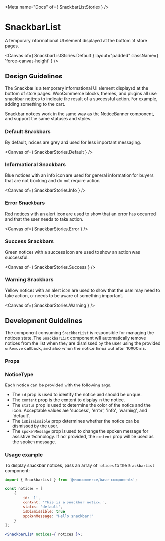 

<Meta name="Docs" of={ SnackbarListStories } />

# SnackbarList

A temporary informational UI element displayed at the bottom of store pages.

<Canvas
	of={ SnackbarListStories.Default }
	layout="padded"
	className={ 'force-canvas-height' }
/>

## Design Guidelines

The Snackbar is a temporary informational UI element displayed at the bottom of store pages. WooCommerce blocks, themes, and plugins all use snackbar notices to indicate the result of a successful action. For example, adding something to the cart.

Snackbar notices work in the same way as the NoticeBanner component, and support the same statuses and styles.

### Default Snackbars

By default, noices are grey and used for less important messaging.

<Canvas of={ SnackbarStories.Default } />

### Informational Snackbars

Blue notices with an info icon are used for general information for buyers that are not blocking and do not require action.

<Canvas of={ SnackbarStories.Info } />

### Error Snackbars

Red notices with an alert icon are used to show that an error has occurred and that the user needs to take action.

<Canvas of={ SnackbarStories.Error } />

### Success Snackbars

Green notices with a success icon are used to show an action was successful.

<Canvas of={ SnackbarStories.Success } />

### Warning Snackbars

Yellow notices with an alert icon are used to show that the user may need to take action, or needs to be aware of something important.

<Canvas of={ SnackbarStories.Warning } />

## Development Guidelines

The component consuming `SnackbarList` is responsible for managing the notices state. The `SnackbarList` component will automatically remove notices from the list when they are dismissed by the user using the provided `onRemove` callback, and also when the notice times out after 10000ms.

### Props

<ArgTypes />

### NoticeType

Each notice can be provided with the following args.

-   The `id` prop is used to identify the notice and should be unique.
-   The `content` prop is the content to display in the notice.
-   The `status` prop is used to determine the color of the notice and the icon. Acceptable values are 'success', 'error', 'info', 'warning', and 'default'.
-   The `isDismissible` prop determines whether the notice can be dismissed by the user.
-   The `spokenMessage` prop is used to change the spoken message for assistive technology. If not provided, the `content` prop will be used as the spoken message.

### Usage example

To display snackbar notices, pass an array of `notices` to the `SnackbarList` component:

```jsx
import { SnackbarList } from '@woocommerce/base-components';

const notices = [
	{
        id: '1',
        content: 'This is a snackbar notice.',
        status: 'default',
        isDismissible: true,
        spokenMessage: "Hello snackbar!"
    }
];

<SnackbarList notices={ notices }>;
```
